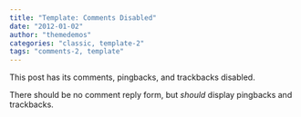 ```yaml
---
title: "Template: Comments Disabled"
date: "2012-01-02"
author: "themedemos"
categories: "classic, template-2"
tags: "comments-2, template"
---
```


This post has its comments, pingbacks, and trackbacks disabled.

There should be no comment reply form, but _should_ display pingbacks and trackbacks.
